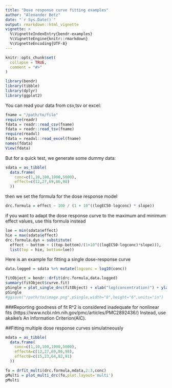 ```yaml
---
title: "Dose response curve fitting examples"
author: "Alexander Betz"
date: "`r Sys.Date()`"
output: rmarkdown::html_vignette
vignette: >
  %\VignetteIndexEntry{bendr-examples}
  %\VignetteEngine{knitr::rmarkdown}
  %\VignetteEncoding{UTF-8}
---
```


```r
knitr::opts_chunk$set(
  collapse = TRUE,
  comment = "#>"
)
```

```r
library(bendr)
library(tibble)
library(dplyr)
library(ggplot2)
```


You can read your data from csv,tsv or excel:
```r
fname = "/path/to/file"
require(readr)
fdata = readr::read_csv(fname)
fdata = readr::read_tsv(fname)
require(readxl)
fdata = readxl::read_excel(fname)
names(fdata)
View(fdata)
```


But for a quick test, we generate some dummy data:
```r
sdata = as_tibble(
  data.frame(
    conc=c(1,10,100,1000,5000),
    effect=c(12,27,69,86,98)
  ))
```

then we set the formula for the dose response model

```r
drc.formula = effect ~ 100 / (1 + 10^((logEC50-logconc) * slope))
```

if you want to adapt the dose response curve to the maximum and minimum effect values, use this formula instead

```r
loe = min(sdata$effect)
hie = max(sdata$effect)
drc.formula.dyn = substitute(
  effect ~ bottom + ((top-bottom)/(1+10^((logEC50-logconc)*slope))),
  list(top = hie, bottom=loe))
```



Here is an example for fitting a single dose-response curve
```r

data.logged = sdata %>% mutate(logconc = log10(conc))

fitObject = bendr::drfit(drc.formula,data.logged)
summary(fitObject$curve.fit)
pSingle = plot_single_drc(fitObject) + xlab("log(concentration)") + ylab("effect")
pSingle 
#ggsave("/path/to/image.png",pSingle,width="8",height="6",units="in")
```

###Reporting goodness of fit
 R^2 is considered inadequate for nonlinear fits (https://www.ncbi.nlm.nih.gov/pmc/articles/PMC2892436/)
 Instead, use akaike's An Information Criterion(AIC).

##Fitting multiple dose response curves simulatneously

```r

mdata = as_tibble(
  data.frame(
    conc=c(1,10,100,1000,5000),
    effectA=c(12,27,69,86,98),
    effectB=c(15,23,64,82,91)
  ))

fo = drfit_multi(drc.formula,mdata,2:3,conc)
pMulti = plot_multi_drc(fo,plot.layout='multi')
pMulti
```
